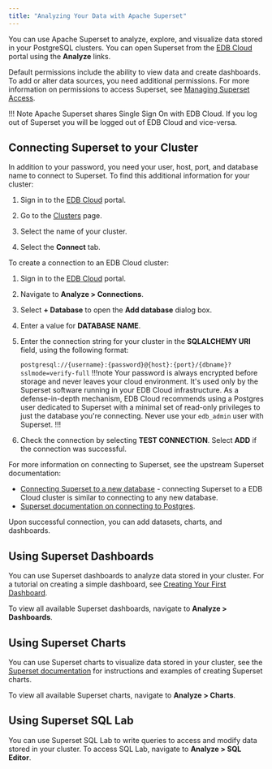 ```yaml
---
title: "Analyzing Your Data with Apache Superset"
---
```

You can use Apache Superset to analyze, explore, and visualize data stored in your PostgreSQL clusters.
You can open Superset from the [EDB Cloud](https://portal.edbcloud.com/) portal using the **Analyze** links. 

Default permissions include the ability to view data and create dashboards. To add or alter data sources, you need additional permissions. For more information on permissions to access Superset, see [Managing Superset Access](../administering_cluster/01a_superset_access).

!!! Note
    Apache Superset shares Single Sign On with EDB Cloud. If you log out of Superset you will be logged out of EDB Cloud and vice-versa.


## Connecting Superset to your Cluster




In addition to your password, you need your user, host, port, and database name to connect to Superset. To find this additional information for your cluster:

1. Sign in to the [EDB Cloud](https://portal.edbcloud.com/) portal.

3. Go to the [Clusters](https://portal.edbcloud.com/clusters) page.
4. Select the name of your cluster.
5. Select the **Connect** tab.



To create a connection to an EDB Cloud cluster:

1. Sign in to the [EDB Cloud](https://portal.edbcloud.com/) portal.

2. Navigate to **Analyze > Connections**.
3. Select **+ Database** to open the **Add database** dialog box.
4. Enter a value for **DATABASE NAME**.
5. Enter the connection string for your cluster in the **SQLALCHEMY URI** field, using the following format:

    `postgresql://{username}:{password}@{host}:{port}/{dbname}?sslmode=verify-full`
   !!!note
   Your password is always encrypted before storage and never leaves your cloud environment. It's used only by the Superset software running in your EDB Cloud infrastructure. As a defense-in-depth mechanism, EDB Cloud recommends using a Postgres user dedicated to Superset with a minimal set of read-only privileges to just the database you're connecting. Never use your `edb_admin` user with Superset.
   !!!
   
7. Check the connection by selecting **TEST CONNECTION**. Select **ADD** if the connection was successful.

For more information on connecting to Superset, see the upstream Superset documentation:
- [Connecting Superset to a new database](https://superset.apache.org/docs/creating-charts-dashboards/first-dashboard#connecting-to-a-new-database) - connecting Superset to a EDB Cloud cluster is similar to connecting to any new database.
- [Superset documentation on connecting to Postgres](https://superset.apache.org/docs/databases/postgres#postgres).


Upon successful connection, you can add datasets, charts, and dashboards.


## Using Superset Dashboards

You can use Superset dashboards to analyze data stored in your cluster. For a tutorial on creating a simple dashboard, see [Creating Your First Dashboard](https://superset.apache.org/docs/creating-charts-dashboards/first-dashboard).

To view all available Superset dashboards, navigate to **Analyze > Dashboards**.


## Using Superset Charts

You can use Superset charts to visualize data stored in your cluster, see the [Superset documentation](https://superset.apache.org/docs/creating-charts-dashboards/exploring-data) for instructions and examples of creating Superset charts.

To view all available Superset charts, navigate to **Analyze > Charts**.


## Using  Superset SQL Lab

You can use Superset SQL Lab to write queries to access and modify data stored in your cluster. To access SQL Lab, navigate to **Analyze > SQL Editor**.






